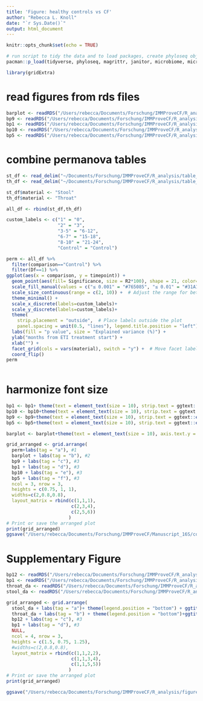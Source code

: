 ```yaml
---
title: 'Figure: healthy controls vs CF'
author: "Rebecca L. Knoll"
date: "`r Sys.Date()`"
output: html_document
---
```


```r
knitr::opts_chunk$set(echo = TRUE)
```

```r
# run script to tidy the data and to load packages, create phyloseq object (ps_clean) and load libraries
pacman::p_load(tidyverse, phyloseq, magrittr, janitor, microbiome, microViz, knitr, lubridate, naniar, readxl, ggplot2, ggpubr, ggalluvial, metadeconfoundR)

library(gridExtra)
```

# read figures from rds files

```r
barplot <- readRDS("/Users/rebecca/Documents/Forschung/IMMProveCF/R_analysis/figures/effectSize_barplot_stool_Controls_V1.rds")
bp9 <- readRDS("/Users/rebecca/Documents/Forschung/IMMProveCF/R_analysis/figures/zScore_st_Proteobacteria.rds")
bp1 <- readRDS("/Users/rebecca/Documents/Forschung/IMMProveCF/R_analysis/figures/zScore_st_Escherichia.rds")
bp10 <- readRDS("/Users/rebecca/Documents/Forschung/IMMProveCF/R_analysis/figures/zScore_st_Firnicutes.rds")
bp5 <- readRDS("/Users/rebecca/Documents/Forschung/IMMProveCF/R_analysis/figures/zScore_st_Ruminococcacae.rds")

```

# combine permanova tables
```r

st_df <- read_delim("~/Documents/Forschung/IMMProveCF/R_analysis/table_outputs/PERMANOVA_timepoints_stool.csv")
th_df <- read_delim("~/Documents/Forschung/IMMProveCF/R_analysis/table_outputs/PERMANOVA_timepoints_throat.csv")

st_df$material <- "Stool"
th_df$material <- "Throat"

all_df <- rbind(st_df,th_df)

custom_labels <- c("1" = "0", 
                   "2" = "3", 
                   "3-5" = "6-12", 
                   "6-7" = "15-18", 
                   "8-10" = "21-24", 
                   "Control" = "Control")

perm <- all_df %>% 
  filter(comparison=="Control") %>% 
  filter(Df==1) %>% 
ggplot(aes(x = comparison, y = timepoint)) +
  geom_point(aes(fill= Significance, size = R2*100), shape = 21, color="black") +
  scale_fill_manual(values = c("≤ 0.001" = "#765085", "≤ 0.01" = "#31A1B3FF", "≤ 0.05" = "#CCB22BFF", "ns" = "grey")) +
  scale_size_continuous(range = c(2, 10)) +  # Adjust the range for better visualization
  theme_minimal() +
  scale_x_discrete(labels=custom_labels)+
  scale_y_discrete(labels=custom_labels)+
  theme(
    strip.placement = "outside",  # Place labels outside the plot
    panel.spacing = unit(0.5, "lines"), legend.title.position = "left") +
  labs(fill = "p value", size = "Explained variance (%)") +
  ylab("months from ETI treatment start") +
  xlab("") +
  facet_grid(cols = vars(material), switch = "y") +  # Move facet labels to the right
  coord_flip()
perm  
  
```

# harmonize font size
```r
bp1 <- bp1+ theme(text = element_text(size = 10), strip.text = ggtext::element_markdown(size = 10, face = "italic"))+ylab("")+xlab("")
bp10 <- bp10+theme(text = element_text(size = 10), strip.text = ggtext::element_markdown(size = 10, face = "italic"))
bp9 <- bp9+theme(text = element_text(size = 10), strip.text = ggtext::element_markdown(size = 10, face = "italic"))+xlab("")
bp5 <- bp5+theme(text = element_text(size = 10), strip.text = ggtext::element_markdown(size = 10, face = "italic"))+ylab("")

barplot <- barplot+theme(text = element_text(size = 10), axis.text.y = element_text(size = 10))
```

```r
grid_arranged <- grid.arrange(
  perm+labs(tag = "a"), #1
  barplot + labs(tag = "b"), #2
  bp9 + labs(tag = "c"), #3
  bp1 + labs(tag = "d"), #3
  bp10 + labs(tag = "e"), #3
  bp5 + labs(tag = "f"), #3
  ncol = 3, nrow = 3,
  heights = c(0.75, 1, 1),
  widths=c(2,0.8,0.8),
  layout_matrix = rbind(c(1,1,1),
                        c(2,3,4),
                        c(2,5,6))
                       )
# Print or save the arranged plot
print(grid_arranged)
ggsave("/Users/rebecca/Documents/Forschung/IMMProveCF/Manuscript_16S/control_vsCf_figure.png",grid_arranged, dpi = 300, width = 12, height = 9)
```

# Supplementary Figure
```r
bp12 <- readRDS("/Users/rebecca/Documents/Forschung/IMMProveCF/R_analysis/figures/IQR-Z-scores_sig_throat_Actinobacteriota.rds")
bp1 <- readRDS("/Users/rebecca/Documents/Forschung/IMMProveCF/R_analysis/figures/IQR-Z-scores_sig_throat_Rothia.rds")
throat_da <- readRDS("/Users/rebecca/Documents/Forschung/IMMProveCF/R_analysis/figures/relAb_cuneiform_plot_throat_Controls.rds")
stool_da <- readRDS("/Users/rebecca/Documents/Forschung/IMMProveCF/R_analysis/figures/relAb_cuneiform_plot_stool_Controls.rds")

grid_arranged <- grid.arrange(
  stool_da + labs(tag = "a")+ theme(legend.position = "bottom") + ggtitle("Stool"), #1
  throat_da + labs(tag = "b") + theme(legend.position = "bottom")+ggtitle("Throat"), #2
  bp12 + labs(tag = "c"), #3
  bp1 + labs(tag = "d"), #3
  NULL,
  ncol = 4, nrow = 3,
  heights = c(1.5, 0.75, 1.25),
  #widths=c(2,0.8,0.8),
  layout_matrix = rbind(c(1,1,2,2),
                        c(1,1,3,4),
                        c(1,1,5,5))
                       )
# Print or save the arranged plot
print(grid_arranged)

ggsave("/Users/rebecca/Documents/Forschung/IMMProveCF/R_analysis/figures/SuppFigure_HealthvsCF.png",grid_arranged, width = 16, height = 20)
```

